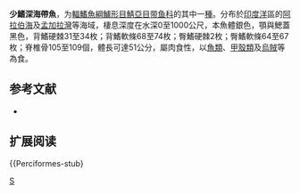 {{Speciesbox 
| taxon = Benthodesmus oligoradiatus
| status = NE
| authority = [[Parin|Parin]] & [[Becker|Becker]], 1970
| synonyms = 
}}

'''少鰭深海帶魚'''，为[[輻鰭魚綱|輻鰭魚綱]][[鱸形目|鱸形目]][[鯖亞目|鯖亞目]][[带鱼科|带鱼科]]的其中一[[物种|種]]。分布於[[印度洋|印度洋]]區的[[阿拉伯海|阿拉伯海]]及[[孟加拉灣|孟加拉灣]]等海域，棲息深度在水深0至1000公尺，本魚體銀色，顎與鰓蓋黑色，背鰭硬棘31至34枚；背鰭軟條68至74枚；臀鰭硬棘2枚；臀鰭軟條64至67枚；脊椎骨105至109個，體長可達51公分，屬肉食性，以[[魚類|魚類]]、[[甲殼類|甲殼類]]及[[烏賊|烏賊]]等為食。

== 参考文献 ==
*{{FishBase_species|genus=Benthodesmus|species=oligoradiatus|year=2011|month=12}}

== 扩展阅读 ==
{{ReflistH}}
{{wikispecies-inline|Benthodesmus oligoradiatus|少鰭深海帶魚}}
{{ReflistF}}
{{Taxonbar|from=Q1988307}}
{{Perciformes-stub}
[[Category:深海带鱼属|S]]